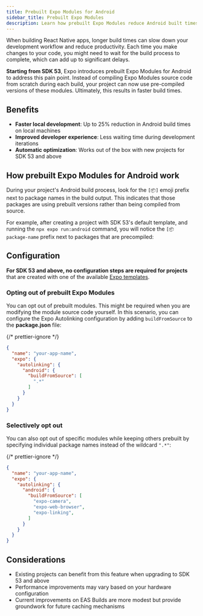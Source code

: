 ```yaml
---
title: Prebuilt Expo Modules for Android
sidebar_title: Prebuilt Expo Modules
description: Learn how prebuilt Expo Modules reduce Android built times by up to 25% on your machine.
---
```



When building React Native apps, longer build times can slow down your development workflow and reduce productivity. Each time you make changes to your code, you might need to wait for the build process to complete, which can add up to significant delays.

**Starting from SDK 53**, Expo introduces prebuilt Expo Modules for Android to address this pain point. Instead of compiling Expo Modules source code from scratch during each build, your project can now use pre-compiled versions of these modules. Ultimately, this results in faster build times.

## Benefits

- **Faster local development**: Up to 25% reduction in Android build times on local machines
- **Improved developer experience**: Less waiting time during development iterations
- **Automatic optimization**: Works out of the box with new projects for SDK 53 and above

## How prebuilt Expo Modules for Android work

During your project's Android build process, look for the `[📦]` emoji prefix next to package names in the build output. This indicates that those packages are using prebuilt versions rather than being compiled from source.

For example, after creating a project with SDK 53's default template, and running the `npx expo run:android` command, you will notice the `[📦 package-name` prefix next to packages that are precompiled:

<ContentSpotlight
  alt="An example of the prebuilt Expo Modules for Android build output."
  src="/static/images/guides/prebuilt-expo-modules-on-android.png"
  className="max-w-[280px]"
/>

## Configuration

**For SDK 53 and above, no configuration steps are required for projects** that are created with one of the available [Expo templates](/more/create-expo/#--template).

### Opting out of prebuilt Expo Modules

You can opt out of prebuilt modules. This might be required when you are modifying the module source code yourself. In this scenario, you can configure the Expo Autolinking configuration by adding `buildFromSource` to the **package.json** file:

{/* prettier-ignore */}
```json package.json
{
  "name": "your-app-name",
  "expo": {
    "autolinking": {
      "android": {
        "buildFromSource": [
          ".*"
        ]
      }
    }
  }
}
```

### Selectively opt out

You can also opt out of specific modules while keeping others prebuilt by specifying individual package names instead of the wildcard `".*"`:

{/* prettier-ignore */}
```json package.json
{
  "name": "your-app-name",
  "expo": {
    "autolinking": {
      "android": {
        "buildFromSource": [
          "expo-camera",
          "expo-web-browser",
          "expo-linking",
        ]
      }
    }
  }
}
```

## Considerations

- Existing projects can benefit from this feature when upgrading to SDK 53 and above
- Performance improvements may vary based on your hardware configuration
- Current improvements on EAS Builds are more modest but provide groundwork for future caching mechanisms
